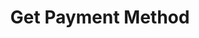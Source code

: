 ---
title: "Get Payment Method"
openapi: "GET /entity/{entityId}/paymentMethod/{paymentMethodId}"
description: "Get a payment method."
---